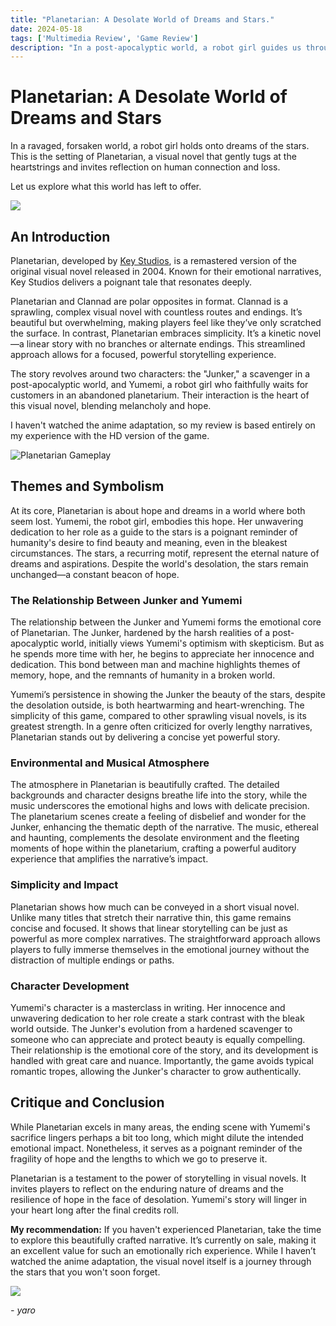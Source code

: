 ```yaml
---
title: "Planetarian: A Desolate World of Dreams and Stars."
date: 2024-05-18
tags: ['Multimedia Review', 'Game Review']
description: "In a post-apocalyptic world, a robot girl guides us through dreams of the stars. Today, let's dive into Planetarian."
---
```



# Planetarian: A Desolate World of Dreams and Stars


<YouTube id="04LZQ3DQer8" />

In a ravaged, forsaken world, a robot girl holds onto dreams of the stars. This is the setting of Planetarian, a visual novel that gently tugs at the heartstrings and invites reflection on human connection and loss.

Let us explore what this world has left to offer.

![](hero.png)

## An Introduction

Planetarian, developed by [Key Studios](https://en.wikipedia.org/wiki/Key_(company)), is a remastered version of the original visual novel released in 2004. Known for their emotional narratives, Key Studios delivers a poignant tale that resonates deeply.

Planetarian and Clannad are polar opposites in format. Clannad is a sprawling, complex visual novel with countless routes and endings. It’s beautiful but overwhelming, making players feel like they’ve only scratched the surface. In contrast, Planetarian embraces simplicity. It’s a kinetic novel—a linear story with no branches or alternate endings. This streamlined approach allows for a focused, powerful storytelling experience.

The story revolves around two characters: the "Junker," a scavenger in a post-apocalyptic world, and Yumemi, a robot girl who faithfully waits for customers in an abandoned planetarium. Their interaction is the heart of this visual novel, blending melancholy and hope.

I haven't watched the anime adaptation, so my review is based entirely on my experience with the HD version of the game.

![Planetarian Gameplay](https://media.moddb.com/images/games/1/59/58349/planet_p.jpg)

## Themes and Symbolism

At its core, Planetarian is about hope and dreams in a world where both seem lost. Yumemi, the robot girl, embodies this hope. Her unwavering dedication to her role as a guide to the stars is a poignant reminder of humanity's desire to find beauty and meaning, even in the bleakest circumstances. The stars, a recurring motif, represent the eternal nature of dreams and aspirations. Despite the world's desolation, the stars remain unchanged—a constant beacon of hope.

### The Relationship Between Junker and Yumemi

The relationship between the Junker and Yumemi forms the emotional core of Planetarian. The Junker, hardened by the harsh realities of a post-apocalyptic world, initially views Yumemi's optimism with skepticism. But as he spends more time with her, he begins to appreciate her innocence and dedication. This bond between man and machine highlights themes of memory, hope, and the remnants of humanity in a broken world.

Yumemi’s persistence in showing the Junker the beauty of the stars, despite the desolation outside, is both heartwarming and heart-wrenching. The simplicity of this game, compared to other sprawling visual novels, is its greatest strength. In a genre often criticized for overly lengthy narratives, Planetarian stands out by delivering a concise yet powerful story.

### Environmental and Musical Atmosphere

The atmosphere in Planetarian is beautifully crafted. The detailed backgrounds and character designs breathe life into the story, while the music underscores the emotional highs and lows with delicate precision. The planetarium scenes create a feeling of disbelief and wonder for the Junker, enhancing the thematic depth of the narrative. The music, ethereal and haunting, complements the desolate environment and the fleeting moments of hope within the planetarium, crafting a powerful auditory experience that amplifies the narrative’s impact.

### Simplicity and Impact

Planetarian shows how much can be conveyed in a short visual novel. Unlike many titles that stretch their narrative thin, this game remains concise and focused. It shows that linear storytelling can be just as powerful as more complex narratives. The straightforward approach allows players to fully immerse themselves in the emotional journey without the distraction of multiple endings or paths.

### Character Development

Yumemi's character is a masterclass in writing. Her innocence and unwavering dedication to her role create a stark contrast with the bleak world outside. The Junker's evolution from a hardened scavenger to someone who can appreciate and protect beauty is equally compelling. Their relationship is the emotional core of the story, and its development is handled with great care and nuance. Importantly, the game avoids typical romantic tropes, allowing the Junker's character to grow authentically.

## Critique and Conclusion

While Planetarian excels in many areas, the ending scene with Yumemi's sacrifice lingers perhaps a bit too long, which might dilute the intended emotional impact. Nonetheless, it serves as a poignant reminder of the fragility of hope and the lengths to which we go to preserve it.

Planetarian is a testament to the power of storytelling in visual novels. It invites players to reflect on the enduring nature of dreams and the resilience of hope in the face of desolation. Yumemi's story will linger in your heart long after the final credits roll.

**My recommendation:** If you haven't experienced Planetarian, take the time to explore this beautifully crafted narrative. It’s currently on sale, making it an excellent value for such an emotionally rich experience. While I haven’t watched the anime adaptation, the visual novel itself is a journey through the stars that you won't soon forget.

![](https://64.media.tumblr.com/31237b88d9a151772e535ad46201aea7/tumblr_oabbljyWUx1t04leyo1_500.gif)

*- yaro*
